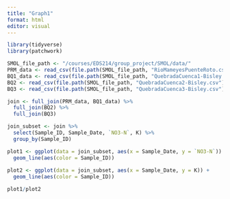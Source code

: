 ```yaml
---
title: "Graph1"
format: html
editor: visual
---
```


```r
library(tidyverse)
library(patchwork)
```

```r
SMOL_file_path <- "/courses/EDS214/group_project/SMOL/data/"
PRM_data <- read_csv(file.path(SMOL_file_path, "RioMameyesPuenteRoto.csv"))
BQ1_data <- read_csv(file.path(SMOL_file_path, "QuebradaCuenca1-Bisley.csv"))
BQ2 <- read_csv(file.path(SMOL_file_path, "QuebradaCuenca2-Bisley.csv"))
BQ3 <- read_csv(file.path(SMOL_file_path, "QuebradaCuenca3-Bisley.csv"))
```

```r
join <- full_join(PRM_data, BQ1_data) %>% 
  full_join(BQ2) %>% 
  full_join(BQ3)
```

```r
join_subset <- join %>% 
  select(Sample_ID, Sample_Date, `NO3-N`, K) %>% 
  group_by(Sample_ID)
```

```r
plot1 <- ggplot(data = join_subset, aes(x = Sample_Date, y = `NO3-N`)) +
  geom_line(aes(color = Sample_ID))
  
plot2 <- ggplot(data = join_subset, aes(x = Sample_Date, y = K)) +
  geom_line(aes(color = Sample_ID))

plot1/plot2
```

